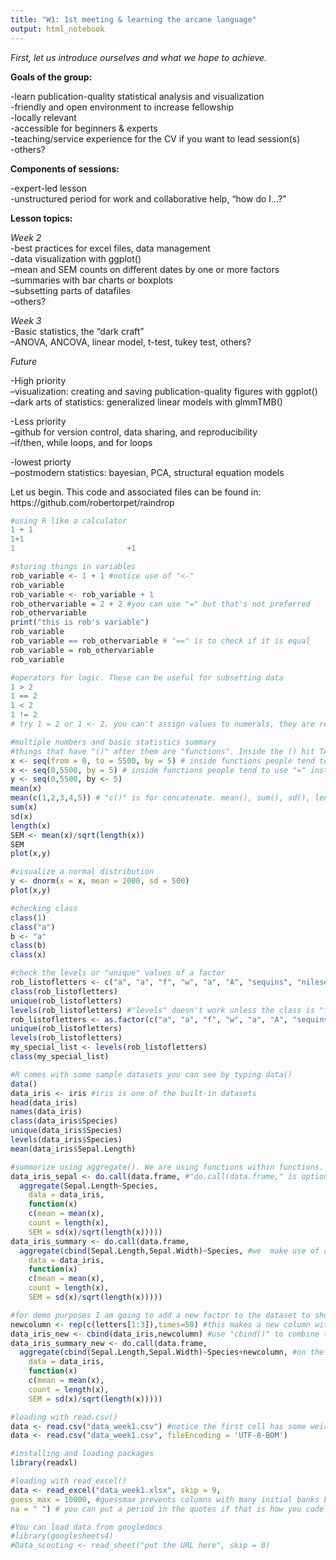 ```yaml
---
title: "W1: 1st meeting & learning the arcane language"
output: html_notebook
---
```


*First, let us introduce ourselves and what we hope to achieve.  *

**Goals of the group:**  
  
-learn publication-quality statistical analysis and visualization  
-friendly and open environment to increase fellowship  
-locally relevant  
-accessible for beginners & experts  
-teaching/service experience for the CV if you want to lead session(s)  
-others?  
  
  
**Components of sessions:**  
  
-expert-led lesson  
-unstructured period for work and collaborative help, "how do I...?"  
  
  
**Lesson topics:**  
  
*Week 2*  
-best practices for excel files, data management  
-data visualization with ggplot()  
--mean and SEM counts on different dates by one or more factors  
--summaries with bar charts or boxplots  
--subsetting parts of datafiles  
--others?  

*Week 3*  
-Basic statistics, the "dark craft"  
--ANOVA, ANCOVA, linear model, t-test, tukey test, others?  

*Future* 
  
-High priority  
--visualization: creating and saving publication-quality figures with ggplot()  
--dark arts of statistics: generalized linear models with glmmTMB()  
  
-Less priority  
--github for version control, data sharing, and reproducibility  
--if/then, while loops, and for loops  
  
-lowest priorty  
--postmodern statistics: bayesian, PCA, structural equation models  
  
  
  
Let us begin. This code and associated files can be found in: https://github.com/robertorpet/raindrop

```r
#using R like a calculator
1 + 1
1+1
1                         +1

#storing things in variables
rob_variable <- 1 + 1 #notice use of "<-"
rob_variable
rob_variable <- rob_variable + 1
rob_othervariable = 2 + 2 #you can use "=" but that's not preferred
rob_othervariable
print("this is rob's variable")
rob_variable
rob_variable == rob_othervariable # "==" is to check if it is equal
rob_variable = rob_othervariable 
rob_variable

#operators for logic. These can be useful for subsetting data
1 > 2
1 == 2
1 < 2
1 != 2
# try 1 = 2 or 1 <- 2. you can't assign values to numerals, they are reserved.

#multiple numbers and basic statistics summary
#things that have "()" after them are "functions". Inside the () hit TAB to see what arguments it likes
x <- seq(from = 0, to = 5500, by = 5) # inside functions people tend to use "=" instead of "<-", but the latter works
x <- seq(0,5500, by = 5) # inside functions people tend to use "=" instead of "<-", but the latter works
y <- seq(0,5500, by <- 5)
mean(x)
mean(c(1,2,3,4,5)) # "c()" is for concatenate. mean(), sum(), sd(), length() are all functions that R "knows"
sum(x)
sd(x)
length(x)
SEM <- mean(x)/sqrt(length(x))
SEM
plot(x,y)

#visualize a normal distribution
y <- dnorm(x = x, mean = 2000, sd = 500)
plot(x,y)

#checking class
class(1)
class("a")
b <- "a"
class(b)
class(x)

#check the levels or "unique" values of a factor
rob_listofletters <- c("a", "a", "f", "w", "a", "A", "sequins", "nileseldredge")
class(rob_listofletters)
unique(rob_listofletters)
levels(rob_listofletters) #"levels" doesn't work unless the class is "factor" instead of "character"
rob_listofletters <- as.factor(c("a", "a", "f", "w", "a", "A", "sequins", "nileseldredge"))
unique(rob_listofletters)
levels(rob_listofletters)
my_special_list <- levels(rob_listofletters)
class(my_special_list)
```

```r
#R comes with some sample datasets you can see by typing data()
data()
data_iris <- iris #iris is one of the built-in datasets
head(data_iris)
names(data_iris)
class(data_iris$Species)
unique(data_iris$Species)
levels(data_iris$Species)
mean(data_iris$Sepal.Length)

#summarize using aggregate(). We are using functions within functions.
data_iris_sepal <- do.call(data.frame, #"do.call(data.frame," is optional but helps put in good format for downstream processing
  aggregate(Sepal.Length~Species,
    data = data_iris,
    function(x)
    c(mean = mean(x),
    count = length(x),
    SEM = sd(x)/sqrt(length(x)))))
data_iris_summary <- do.call(data.frame,
  aggregate(cbind(Sepal.Length,Sepal.Width)~Species, #we  make use of cbind() within aggregate() to summarize multiple "y"s
    data = data_iris,
    function(x)
    c(mean = mean(x),
    count = length(x),
    SEM = sd(x)/sqrt(length(x)))))

#for demo purposes I am going to add a new factor to the dataset to show how to aggregate by multiple things
newcolumn <- rep(c(letters[1:3]),times=50) #this makes a new column with a bunch of letters
data_iris_new <- cbind(data_iris,newcolumn) #use "cbind()" to combine the columns
data_iris_summary_new <- do.call(data.frame,
  aggregate(cbind(Sepal.Length,Sepal.Width)~Species+newcolumn, #on the right side of the "~", you can list multiple things to summarize by using "+"
    data = data_iris,
    function(x)
    c(mean = mean(x),
    count = length(x),
    SEM = sd(x)/sqrt(length(x)))))
```

```r
#loading with read.csv()
data <- read.csv("data_week1.csv") #notice the first cell has some weird characters, this the file encoding for csvs and we don't want to read it
data <- read.csv("data_week1.csv", fileEncoding = 'UTF-8-BOM')

#installing and loading packages
library(readxl)

#loading with read_excel()
data <- read_excel("data_week1.xlsx", skip = 9,
guess_max = 10000, #guessmax prevents columns with many initial banks being imported as a logical FALSE for not NAs)
na = " ") # you can put a period in the quotes if that is how you code blanks.

#You can load data from googledocs
#library(googlesheets4)
#Data_scouting <- read_sheet("put the URL here", skip = 0)
```
